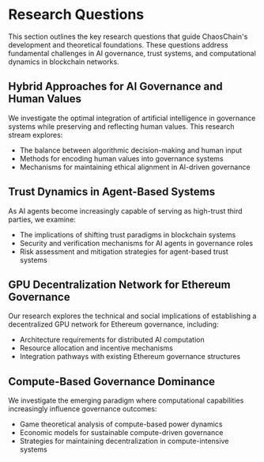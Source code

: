 # Research Questions

This section outlines the key research questions that guide ChaosChain's
development and theoretical foundations. These questions address fundamental
challenges in AI governance, trust systems, and computational dynamics in
blockchain networks.

## Hybrid Approaches for AI Governance and Human Values

We investigate the optimal integration of artificial intelligence in governance systems while preserving and reflecting human values. This research stream explores:
- The balance between algorithmic decision-making and human input
- Methods for encoding human values into governance systems
- Mechanisms for maintaining ethical alignment in AI-driven governance

## Trust Dynamics in Agent-Based Systems

As AI agents become increasingly capable of serving as high-trust third parties, we examine:
- The implications of shifting trust paradigms in blockchain systems
- Security and verification mechanisms for AI agents in governance roles
- Risk assessment and mitigation strategies for agent-based trust systems

## GPU Decentralization Network for Ethereum Governance

Our research explores the technical and social implications of establishing a decentralized GPU network for Ethereum governance, including:
- Architecture requirements for distributed AI computation
- Resource allocation and incentive mechanisms
- Integration pathways with existing Ethereum governance structures

## Compute-Based Governance Dominance

We investigate the emerging paradigm where computational capabilities increasingly influence governance outcomes:
- Game theoretical analysis of compute-based power dynamics
- Economic models for sustainable compute-driven governance
- Strategies for maintaining decentralization in compute-intensive systems